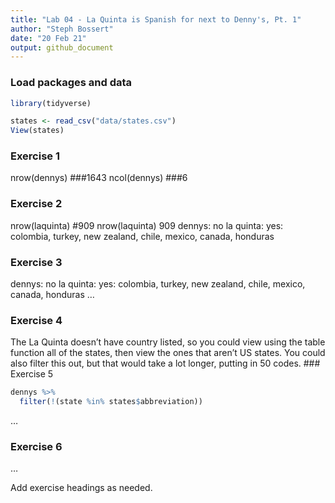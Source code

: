 ```yaml
---
title: "Lab 04 - La Quinta is Spanish for next to Denny's, Pt. 1"
author: "Steph Bossert"
date: "20 Feb 21"
output: github_document
---
```


### Load packages and data

```r
library(tidyverse) 
```

```r
states <- read_csv("data/states.csv")
View(states)
```

### Exercise 1
nrow(dennys)
###1643
ncol(dennys)
###6

### Exercise 2
nrow(laquinta)
#909
nrow(laquinta)
909
dennys: no
la quinta: yes: colombia, turkey, new zealand, chile, mexico, canada, honduras 

### Exercise 3
dennys: no
la quinta: yes: colombia, turkey, new zealand, chile, mexico, canada, honduras 
...

### Exercise 4
The La Quinta doesn't have country listed, so you could view using the table function all of the states, then view the ones that aren't US states. You could also filter this out, but that would take a lot longer, putting in 50 codes.
### Exercise 5
```r
dennys %>%
  filter(!(state %in% states$abbreviation))
```

...

### Exercise 6

...

Add exercise headings as needed.

